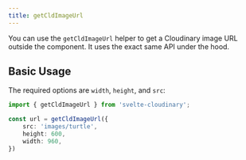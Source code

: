 ```yaml
---
title: getCldImageUrl
---
```


You can use the `getCldImageUrl` helper to get a Cloudinary image URL outside the component. It uses the exact same API under the hood.

## Basic Usage

The required options are `width`, `height`, and `src`:

```ts
import { getCldImageUrl } from 'svelte-cloudinary';

const url = getCldImageUrl({
    src: 'images/turtle',
    height: 600,
    width: 960,
})
```
